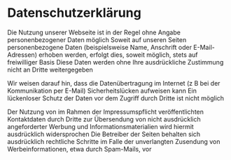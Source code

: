 # Datenschutzerklärung

Die Nutzung unserer Webseite ist in der Regel ohne Angabe personenbezogener Daten möglich
 Soweit auf unseren Seiten personenbezogene Daten (beispielsweise Name, Anschrift oder E-Mail-Adressen) erhoben werden, erfolgt dies, soweit möglich, stets auf freiwilliger Basis
 Diese Daten werden ohne Ihre ausdrückliche Zustimmung nicht an Dritte weitergegeben


Wir weisen darauf hin, dass die Datenübertragung im Internet (z
B
 bei der Kommunikation per E-Mail) Sicherheitslücken aufweisen kann
 Ein lückenloser Schutz der Daten vor dem Zugriff durch Dritte ist nicht möglich


Der Nutzung von im Rahmen der Impressumspflicht veröffentlichten Kontaktdaten durch Dritte zur Übersendung von nicht ausdrücklich angeforderter Werbung und Informationsmaterialien wird hiermit ausdrücklich widersprochen
 Die Betreiber der Seiten behalten sich ausdrücklich rechtliche Schritte im Falle der unverlangten Zusendung von Werbeinformationen, etwa durch Spam-Mails, vor
